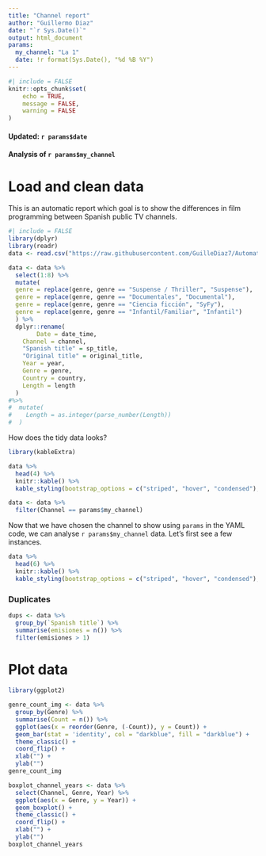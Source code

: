 ```yaml
---
title: "Channel report"
author: "Guillermo Diaz"
date: "`r Sys.Date()`"
output: html_document
params:
  my_channel: "La 1"
  date: !r format(Sys.Date(), "%d %B %Y")
---
```


```r
#| include = FALSE
knitr::opts_chunk$set(
	echo = TRUE,
	message = FALSE,
	warning = FALSE
)
```

#### Updated: `r params$date`
#### Analysis of `r params$my_channel`

# Load and clean data
This is an automatic report which goal is to show the differences in film programming between Spanish public TV channels.

```r
#| include = FALSE
library(dplyr)
library(readr)
data <- read.csv("https://raw.githubusercontent.com/GuilleDiaz7/Automatic-Web-Scraping-of-Spanish-TDT-Films/main/data/pelis_tv_hoy.csv", fileEncoding = 'UTF-8')
```

```r
data <- data %>% 
  select(1:8) %>% 
  mutate(
  genre = replace(genre, genre == "Suspense / Thriller", "Suspense"),
  genre = replace(genre, genre == "Documentales", "Documental"),
  genre = replace(genre, genre == "Ciencia ficción", "SyFy"),
  genre = replace(genre, genre == "Infantil/Familiar", "Infantil")
  ) %>% 
  dplyr::rename(
        Date = date_time,
    Channel = channel,
    "Spanish title" = sp_title,
    "Original title" = original_title,
    Year = year,
    Genre = genre,
    Country = country,
    Length = length
  )
#%>% 
#  mutate(
#    Length = as.integer(parse_number(Length))
#  )
```

How does the tidy data looks?

```r
library(kableExtra)

data %>% 
  head(4) %>% 
  knitr::kable() %>% 
  kable_styling(bootstrap_options = c("striped", "hover", "condensed"), full_width = T)
```


``` r
data <- data %>% 
  filter(Channel == params$my_channel) 
```

Now that we have chosen the channel to show using `params` in the YAML code, we can analyse `r params$my_channel` data. Let's first see a few instances.

```r


data %>% 
  head(6) %>% 
  knitr::kable() %>% 
  kable_styling(bootstrap_options = c("striped", "hover", "condensed"), full_width = T)
```
### Duplicates

```r
dups <- data %>% 
  group_by(`Spanish title`) %>% 
  summarise(emisiones = n()) %>% 
  filter(emisiones > 1)
```


# Plot data

```r
library(ggplot2)

genre_count_img <- data %>% 
  group_by(Genre) %>% 
  summarise(Count = n()) %>% 
  ggplot(aes(x = reorder(Genre, (-Count)), y = Count)) +
  geom_bar(stat = 'identity', col = "darkblue", fill = "darkblue") +
  theme_classic() + 
  coord_flip() +
  xlab("") +
  ylab("")
genre_count_img
```

```r
boxplot_channel_years <- data %>% 
  select(Channel, Genre, Year) %>% 
  ggplot(aes(x = Genre, y = Year)) +
  geom_boxplot() +
  theme_classic() +
  coord_flip() +
  xlab("") +
  ylab("")
boxplot_channel_years
```

